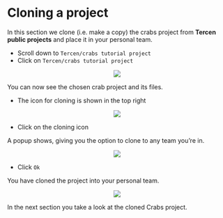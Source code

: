# Cloning a project

In this section we clone (i.e. make a copy) the crabs project from __Tercen public projects__ and place it in your personal team.

* Scroll down to `Tercen/crabs tutorial project`
* Click on `Tercen/crabs tutorial project`

<center><img src="images/Click_on_crabs_tutorial.png"></center>

You can now see the chosen crab project and its files.

* The icon for cloning is shown in the top right

<center><img src="images/Click_on_cloning_button.png"></center>

* Click on the cloning icon

A popup shows, giving you the option to clone to any team you're in.

<center><img src="images/Click_on_personal_team.png"></center>

* Click `Ok`

You have cloned the project into your personal team.

<center><img src="images/View_cloned_crabs_project.png"></center>

In the next section you take a look at the cloned Crabs project.